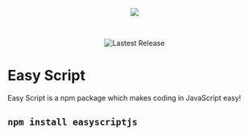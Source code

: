 <p align="center">
  <img src="https://images.easyscript.dev/banner.png" />
</p>

<br />

<p align="center">
  <img alt="Lastest Release" src="https://img.shields.io/github/v/release/easyscriptjs/easyscript?style=for-the-badge" />
</p>

# Easy Script 
Easy Script is a npm package which makes coding in JavaScript easy!

## `npm install easyscriptjs`
